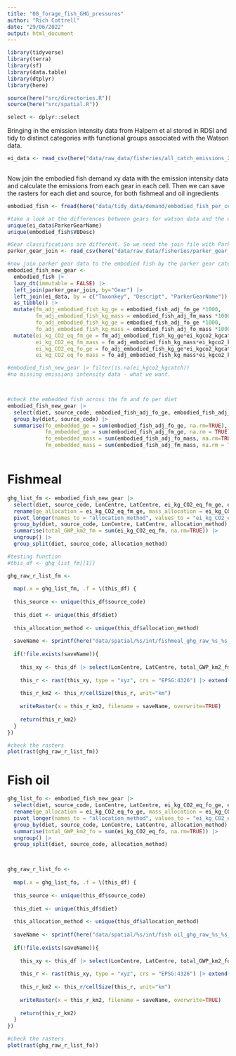 ```yaml
---
title: "08_forage_fish_GHG_pressures"
author: "Rich Cottrell"
date: "29/06/2022"
output: html_document
---
```


```r
library(tidyverse)
library(terra)
library(sf)
library(data.table)
library(dtplyr)
library(here)

source(here("src/directories.R"))
source(here("src/spatial.R"))

select <- dplyr::select

```

Bringing in the emission intensity data from Halpern et al stored in RDSI and tidy to distinct categories with functional groups associated with the Watson data.
```r

ei_data <- read_csv(here("data/raw_data/fisheries/all_catch_emissions_2017.csv"))
  

```

Now join the embodied fish demand xy data with the emission intensity data and calculate the emissions from each gear in each cell. Then we can save the rasters for each diet and source, for both fishmeal and oil ingredients

```r
embodied_fish <- fread(here("data/tidy_data/demand/embodied_fish_per_cell.csv"))

#take a look at the differences between gears for watson data and the ei data 
unique(ei_data$ParkerGearName)
unique(embodied_fish$VBDesc)

#Gear classifications are different. So we need the join file with Parker Data created in Halpern et al food systems project
parker_gear_join <- read_csv(here("data/raw_data/fisheries/parker_gear_join.csv"))

#now join parker gear data to the embodied fish by the parker gear categories, species and description from watson. Adjust the emissions intensities to reflect per tonne pressures
embodied_fish_new_gear <- 
  embodied_fish |> 
  lazy_dt(immutable = FALSE) |> 
  left_join(parker_gear_join, by="Gear") |> 
  left_join(ei_data, by = c("Taxonkey", "Descript", "ParkerGearName")) |> 
  as_tibble() |> 
  mutate(fm_adj_embodied_fish_kg_ge = embodied_fish_adj_fm_ge *1000,
         fm_adj_embodied_fish_kg_mass = embodied_fish_adj_fm_mass *1000,
         fo_adj_embodied_fish_kg_ge = embodied_fish_adj_fo_ge *1000,
         fo_adj_embodied_fish_kg_mass = embodied_fish_adj_fo_mass *1000) |> 
  mutate(ei_kg_CO2_eq_fm_ge = fm_adj_embodied_fish_kg_ge*ei_kgco2_kgcatch,
         ei_kg_CO2_eq_fm_mass = fm_adj_embodied_fish_kg_mass*ei_kgco2_kgcatch,
         ei_kg_CO2_eq_fo_ge = fo_adj_embodied_fish_kg_ge*ei_kgco2_kgcatch,
         ei_kg_CO2_eq_fo_mass = fo_adj_embodied_fish_kg_mass*ei_kgco2_kgcatch)

#embodied_fish_new_gear |> filter(is.na(ei_kgco2_kgcatch))
#no missing emissions intensity data - what we want.



#check the embedded fish across the fm and fo per diet
embodied_fish_new_gear |> 
  select(diet, source_code, embodied_fish_adj_fo_ge, embodied_fish_adj_fm_ge, embodied_fish_adj_fo_mass, embodied_fish_adj_fm_mass) |> 
  group_by(diet, source_code) |> 
  summarise(fo_embedded_ge = sum(embodied_fish_adj_fo_ge, na.rm=TRUE),
            fm_embedded_ge = sum(embodied_fish_adj_fm_ge, na.rm = TRUE),
            fo_embedded_mass = sum(embodied_fish_adj_fo_mass, na.rm=TRUE),
            fm_embedded_mass = sum(embodied_fish_adj_fm_mass, na.rm = TRUE))



```


# Fishmeal
```r

ghg_list_fm <- embodied_fish_new_gear |> 
  select(diet, source_code, LonCentre, LatCentre, ei_kg_CO2_eq_fm_ge, ei_kg_CO2_eq_fm_mass) |> 
  rename(ge_allocation = ei_kg_CO2_eq_fm_ge, mass_allocation = ei_kg_CO2_eq_fm_mass) |> 
  pivot_longer(names_to = "allocation_method", values_to = "ei_kg_CO2_eq_fm", cols = -c(diet, source_code, LonCentre, LatCentre)) |> 
  group_by(diet, source_code, LonCentre, LatCentre, allocation_method) |> 
  summarise(total_GWP_km2_fm = sum(ei_kg_CO2_eq_fm, na.rm=TRUE)) |> 
  ungroup() |> 
  group_split(diet, source_code, allocation_method)

#testing function
#this_df <- ghg_list_fm[[1]]

ghg_raw_r_list_fm <- 
  
  map(.x = ghg_list_fm, .f = \(this_df) {
  
  this_source <- unique(this_df$source_code)
  
  this_diet <- unique(this_df$diet)
  
  this_allocation_method <- unique(this_df$allocation_method)
  
  saveName <- sprintf(here("data/spatial/%s/int/fishmeal_ghg_raw_%s_%s_%s.tif"), this_diet, this_diet, this_source, this_allocation_method)
  
  if(!file.exists(saveName)){
    
    this_xy <- this_df |> select(LonCentre, LatCentre, total_GWP_km2_fm)
    
    this_r <- rast(this_xy, type = "xyz", crs = "EPSG:4326") |> extend(ext(rast(res=0.5)))
    
    this_r_km2 <- this_r/cellSize(this_r, unit="km")
    
    writeRaster(x = this_r_km2, filename = saveName, overwrite=TRUE)
    
    return(this_r_km2)
  }
})

#check the rasters
plot(rast(ghg_raw_r_list_fm))

```

# Fish oil

```r

ghg_list_fo <- embodied_fish_new_gear |> 
  select(diet, source_code, LonCentre, LatCentre, ei_kg_CO2_eq_fo_ge, ei_kg_CO2_eq_fo_mass) |> 
  rename(ge_allocation = ei_kg_CO2_eq_fo_ge, mass_allocation = ei_kg_CO2_eq_fo_mass) |> 
  pivot_longer(names_to = "allocation_method", values_to = "ei_kg_CO2_eq_fo", cols = -c(diet, source_code, LonCentre, LatCentre)) |> 
  group_by(diet, source_code, LonCentre, LatCentre, allocation_method) |> 
  summarise(total_GWP_km2_fo = sum(ei_kg_CO2_eq_fo, na.rm=TRUE)) |> 
  ungroup() |> 
  group_split(diet, source_code, allocation_method)



ghg_raw_r_list_fo <- 
  
  map(.x = ghg_list_fo, .f = \(this_df) {
  
  this_source <- unique(this_df$source_code)
  
  this_diet <- unique(this_df$diet)
  
  this_allocation_method <- unique(this_df$allocation_method)
  
  saveName <- sprintf(here("data/spatial/%s/int/fish oil_ghg_raw_%s_%s_%s.tif"), this_diet, this_diet, this_source, this_allocation_method)
  
  if(!file.exists(saveName)){
    
    this_xy <- this_df |> select(LonCentre, LatCentre, total_GWP_km2_fo)
    
    this_r <- rast(this_xy, type = "xyz", crs = "EPSG:4326") |> extend(ext(rast(res=0.5)))
    
    this_r_km2 <- this_r/cellSize(this_r, unit="km")
    
    writeRaster(x = this_r_km2, filename = saveName, overwrite=TRUE)
    
    return(this_r_km2)
  }
})

#check the rasters
plot(rast(ghg_raw_r_list_fo))


```

